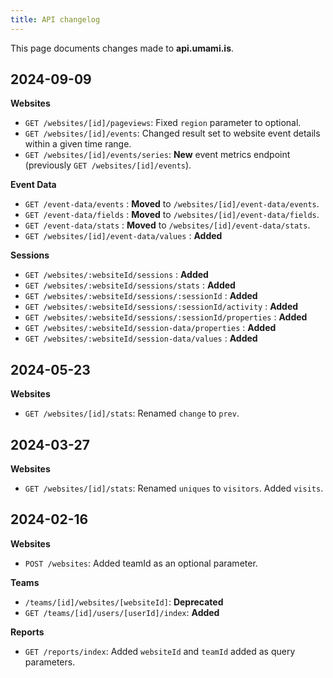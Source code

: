 ```yaml
---
title: API changelog
---
```


This page documents changes made to **api.umami.is**.

## 2024-09-09

**Websites**

- `GET /websites/[id]/pageviews`: Fixed `region` parameter to optional.
- `GET /websites/[id]/events`: Changed result set to website event details within a given time range.
- `GET /websites/[id]/events/series`: **New** event metrics endpoint (previously `GET /websites/[id]/events`).

**Event Data**

- `GET /event-data/events` : **Moved** to `/websites/[id]/event-data/events`.
- `GET /event-data/fields` : **Moved** to `/websites/[id]/event-data/fields`.
- `GET /event-data/stats` : **Moved** to `/websites/[id]/event-data/stats`.
- `GET /websites/[id]/event-data/values` : **Added**

**Sessions**

- `GET /websites/:websiteId/sessions` : **Added**
- `GET /websites/:websiteId/sessions/stats` : **Added**
- `GET /websites/:websiteId/sessions/:sessionId` : **Added**
- `GET /websites/:websiteId/sessions/:sessionId/activity` : **Added**
- `GET /websites/:websiteId/sessions/:sessionId/properties` : **Added**
- `GET /websites/:websiteId/session-data/properties` : **Added**
- `GET /websites/:websiteId/session-data/values` : **Added**

## 2024-05-23

**Websites**

- `GET /websites/[id]/stats`: Renamed `change` to `prev`.

## 2024-03-27

**Websites**

- `GET /websites/[id]/stats`: Renamed `uniques` to `visitors`. Added `visits`.

## 2024-02-16

**Websites**

- `POST /websites`: Added teamId as an optional parameter.

**Teams**

- `/teams/[id]/websites/[websiteId]`: **Deprecated**
- `GET /teams/[id]/users/[userId]/index`: **Added**

**Reports**

- `GET /reports/index`: Added `websiteId` and `teamId` added as query parameters.
